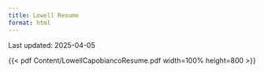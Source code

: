 ```yaml
---
title: Lowell Resume
format: html
---
```


Last updated: 2025-04-05

{{< pdf Content/LowellCapobiancoResume.pdf width=100% height=800 >}}
